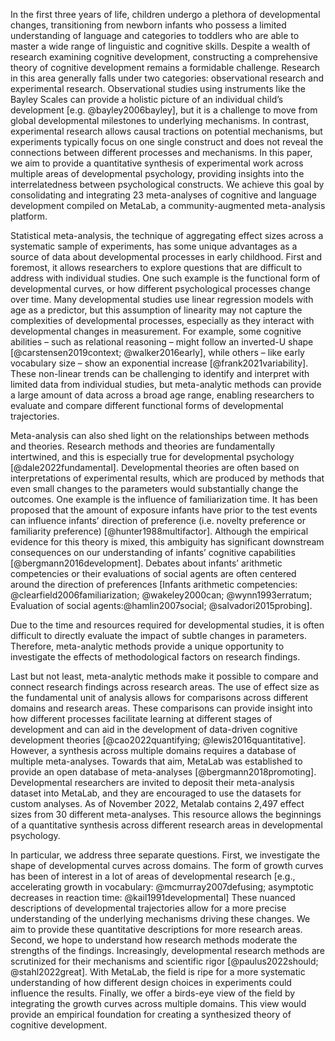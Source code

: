 
In the first three years of life, children undergo a plethora of developmental changes, transitioning from newborn infants who possess a limited understanding of language and categories to toddlers who are able to master a wide range of linguistic and cognitive skills. Despite a wealth of research examining cognitive development, constructing a comprehensive theory of cognitive development remains a formidable challenge. Research in this area generally falls under two categories: observational research and experimental research. Observational studies using instruments like the Bayley Scales can provide a holistic picture of an individual child’s development [e.g. @bayley2006bayley], but it is a challenge to move from global developmental milestones to underlying mechanisms. In contrast, experimental research allows causal tractions on potential mechanisms, but experiments typically focus on one single construct and does not reveal the connections between different processes and mechanisms. In this paper, we aim to provide a quantitative synthesis of experimental work across multiple areas of developmental psychology, providing insights into the interrelatedness between psychological constructs. We achieve this goal by consolidating and integrating 23 meta-analyses of cognitive and language development compiled on MetaLab, a community-augmented meta-analysis platform. 

Statistical meta-analysis, the technique of aggregating effect sizes across a systematic sample of experiments, has some unique advantages as a source of data about developmental processes in early childhood. First and foremost, it allows researchers to explore questions that are difficult to address with individual studies. One such example is the functional form of developmental curves, or how different psychological processes change over time. Many developmental studies use linear regression models with age as a predictor, but this assumption of linearity may not capture the complexities of developmental processes, especially as they interact with developmental changes in measurement. For example, some cognitive abilities –  such as relational reasoning – might follow an inverted-U shape [@carstensen2019context; @walker2016early], while others – like early vocabulary size – show an exponential increase [@frank2021variability]. These non-linear trends can be challenging to identify and interpret with limited data from individual studies, but meta-analytic methods can provide a large amount of data across a broad age range, enabling researchers to evaluate and compare different functional forms of developmental trajectories.

Meta-analysis can also shed light on the relationships between methods and theories. Research methods and theories are fundamentally intertwined, and this is especially true for developmental psychology [@dale2022fundamental]. Developmental theories are often based on interpretations of experimental results, which are produced by methods that even small changes to the parameters would substantially change the outcomes. One example is the influence of familiarization time. It has been proposed that the amount of exposure infants have prior to the test events can influence infants’ direction of preference (i.e. novelty preference or familiarity preference) [@hunter1988multifactor]. Although the empirical evidence for this theory is mixed,  this ambiguity has significant downstream consequences on our understanding of infants’ cognitive capabilities [@bergmann2016development]. Debates about infants’ arithmetic competencies or their evaluations of social agents are often centered around the direction of preferences [Infants arithmetic competencies: @clearfield2006familiarization; @wakeley2000can; @wynn1993erratum; Evaluation of social agents:@hamlin2007social; @salvadori2015probing].

Due to the time and resources required for developmental studies, it is often difficult to directly evaluate the impact of subtle changes in parameters. Therefore, meta-analytic methods provide a unique opportunity to investigate the effects of methodological factors on research findings.

Last but not least, meta-analytic methods make it possible to compare and connect research findings across research areas. The use of effect size as the fundamental unit of analysis allows for comparisons across different domains and research areas. These comparisons can provide insight into how different processes facilitate learning at different stages of development and can aid in the development of data-driven cognitive development theories [@cao2022quantifying; @lewis2016quantitative]. However, a synthesis across multiple domains requires a database of multiple meta-analyses. Towards that aim, MetaLab was established to provide an open database of meta-analyses [@bergmann2018promoting]. Developmental researchers are invited to deposit their meta-analysis dataset into MetaLab, and they are encouraged to use the datasets for custom analyses. As of November 2022, Metalab contains 2,497 effect sizes from 30 different meta-analyses. This resource allows the beginnings of a quantitative synthesis across different research areas in developmental psychology. 

In particular, we address three separate questions. First, we investigate the shape of developmental curves across domains. The form of growth curves has been of interest in a lot of areas of developmental research [e.g., accelerating growth in vocabulary: @mcmurray2007defusing; asymptotic decreases in reaction time: @kail1991developmental] These nuanced descriptions of developmental trajectories allow for a more precise understanding of the underlying mechanisms driving these changes. We aim to provide these quantitative descriptions for more research areas. Second, we hope to understand how research methods moderate the strengths of the findings. Increasingly, developmental research methods are scrutinized for their mechanisms and scientific rigor [@paulus2022should; @stahl2022great]. With MetaLab, the field is ripe for a more systematic understanding of how different design choices in experiments could influence the results. Finally, we offer a birds-eye view of the field by integrating the growth curves across multiple domains. This view would provide an empirical foundation for creating a synthesized theory of cognitive development.  

